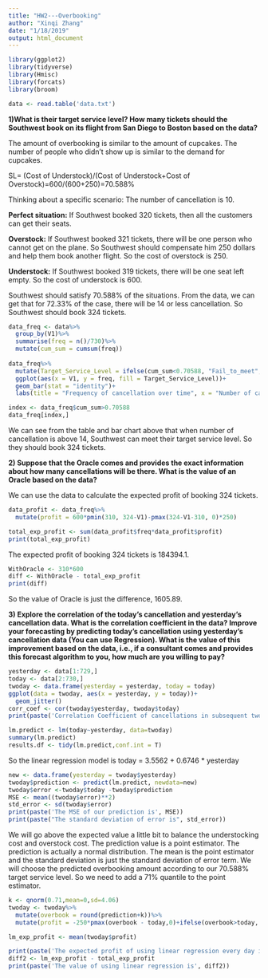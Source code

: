 ```yaml
---
title: "HW2---Overbooking"
author: "Xinqi Zhang"
date: "1/18/2019"
output: html_document
---
```


```r
library(ggplot2)
library(tidyverse)
library(Hmisc)
library(forcats)
library(broom)

```


```r
data <- read.table('data.txt')
```

**1)What is their target service level? How many tickets should the Southwest book on its flight from San Diego to Boston based on the data? **

The amount of overbooking is similar to the amount of cupcakes. The number of people who didn't show up is similar to the demand for cupcakes. 

SL=  (Cost of Understock)/(Cost of Understock+Cost of Overstock)=600/(600+250)=70.588%

Thinking about a specific scenario: The number of cancellation is 10. 

**Perfect situation:** If Southwest booked 320 tickets, then all the customers can get their seats. 

**Overstock:** If Southwest booked 321 tickets, there will be one person who cannot get on the plane. So Southwest should compensate him 250 dollars and help them book another flight. So the cost of overstock is 250.

**Understock:** If Southwest booked 319 tickets, there will be one seat left empty. So the cost of understock is 600.

Southwest should satisfy 70.588% of the situations. From the data, we can get that for 72.33% of the case, there will be 14 or less cancellation. So Southwest should book 324 tickets.


```r
data_freq <- data%>%
  group_by(V1)%>%
  summarise(freq = n()/730)%>%
  mutate(cum_sum = cumsum(freq))
  
data_freq%>%
  mutate(Target_Service_Level = ifelse(cum_sum<0.70588, "Fail_to_meet", "Succeed_to_meet"))%>%
  ggplot(aes(x = V1, y = freq, fill = Target_Service_Level))+
  geom_bar(stat = "identity")+
  labs(title = "Frequency of cancellation over time", x = "Number of cancellation", y = "Frequency")
```

```r
index <- data_freq$cum_sum>0.70588
data_freq[index,]
```

We can see from the table and bar chart above that when number of cancellation is above 14, Southwest can meet their target service level. So they should book 324 tickets.

**2)	Suppose that the Oracle comes and provides the exact information about how many cancellations will be there. What is the value of an Oracle based on the data? **

We can use the data to calculate the expected profit of booking 324 tickets.

```r

data_profit <- data_freq%>%
  mutate(profit = 600*pmin(310, 324-V1)-pmax(324-V1-310, 0)*250)

total_exp_profit <- sum(data_profit$freq*data_profit$profit)
print(total_exp_profit)
```

The expected profit of booking 324 tickets is 184394.1. 

```r
WithOracle <- 310*600 
diff <- WithOracle - total_exp_profit
print(diff)

```

So the value of Oracle is just the difference, 1605.89. 

**3) Explore the correlation of the today’s cancellation and yesterday’s cancellation data. What is the correlation coefficient in the data? Improve your forecasting by predicting today’s cancellation using yesterday’s cancellation data (You can use Regression). What is the value of this improvement based on the data, i.e., if a consultant comes and provides this forecast algorithm to you, how much are you willing to pay?**


```r

yesterday <- data[1:729,]
today <- data[2:730,]
twoday <- data.frame(yesterday = yesterday, today = today)
ggplot(data = twoday, aes(x = yesterday, y = today))+
  geom_jitter()
corr_coef <- cor(twoday$yesterday, twoday$today)
print(paste('Correlation Coefficient of cancellations in subsequent two days is', corr_coef))
```

```r
lm.predict <- lm(today~yesterday, data=twoday)
summary(lm.predict)
results.df <- tidy(lm.predict,conf.int = T)
```

So the linear regression model is today = 3.5562 + 0.6746 * yesterday

```r
new <- data.frame(yesterday = twoday$yesterday)
twoday$prediction <- predict(lm.predict, newdata=new)
twoday$error <-twoday$today -twoday$prediction
MSE <- mean((twoday$error)**2)
std_error <- sd(twoday$error)
print(paste('The MSE of our prediction is', MSE))
print(paste("The standard deviation of error is", std_error))
```

We will go above the expected value a little bit to balance the understocking cost and overstock cost. The prediction value is a point estimator. The prediction is actually a normal distribution. The mean is the point estimator and the standard deviation is just the standard deviation of error term. We will choose the predicted overbooking amount according to our 70.588% target service level. So we need to add a 71% quantile to the point estimator. 

```r
k <- qnorm(0.71,mean=0,sd=4.06)
twoday <- twoday%>%
  mutate(overbook = round(prediction+k))%>%
  mutate(profit = -250*pmax(overbook - today,0)+ifelse(overbook>today, 310*600, 600*(310+pmin(overbook - today, 0))))

lm_exp_profit <- mean(twoday$profit)

print(paste('The expected profit of using linear regression every day is', lm_exp_profit))
diff2 <- lm_exp_profit - total_exp_profit
print(paste('The value of using linear regression is', diff2))
```


